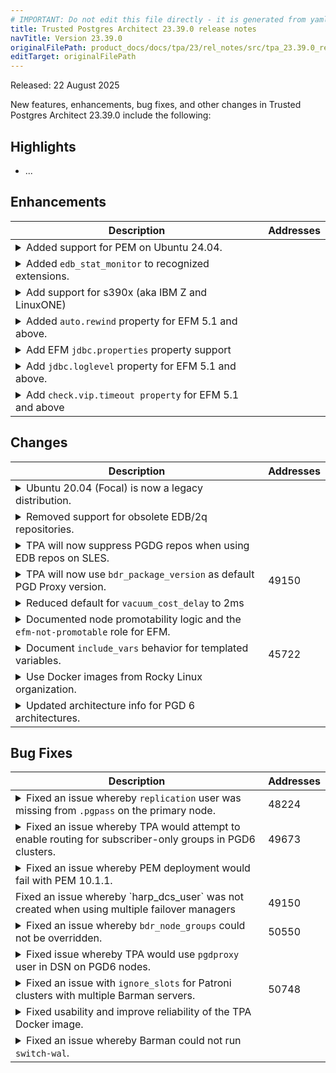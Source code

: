 ```yaml
---
# IMPORTANT: Do not edit this file directly - it is generated from yaml source.
title: Trusted Postgres Architect 23.39.0 release notes
navTitle: Version 23.39.0
originalFilePath: product_docs/docs/tpa/23/rel_notes/src/tpa_23.39.0_rel_notes.yml
editTarget: originalFilePath
---
```


Released: 22 August 2025

New features, enhancements, bug fixes, and other changes in Trusted Postgres Architect 23.39.0 include the following:

## Highlights

- ...

## Enhancements

<table class="table w-100"><thead><tr><th>Description</th><th width="10%">Addresses</th></tr></thead><tbody>
<tr><td><details><summary>Added support for PEM on Ubuntu 24.04.</summary><hr/><p>There was no specific package defined for this distro which caused deployment
errors. Additionally, this ensures that either mod_wsgi or edb's mod_wsgi module
is enabled by default where it applies.</p>
</details></td><td></td></tr>
<tr><td><details><summary>Added <code>edb_stat_monitor</code> to recognized extensions.</summary><hr/><p>When a user specifies <code>edb_stat_monitor</code> as an entry in either <code>postgres_extensions</code>
or the list of extensions named under <code>postgres_databases</code>, TPA will handle installing
the correct package, creating the extension and including it in the <code>shared_preload_libraries</code>.</p>
</details></td><td></td></tr>
<tr><td><details><summary>Add support for s390x (aka IBM Z and LinuxONE)</summary><hr/><p>TPA now supports the s390x CPU architecture. Supported s390x
operating systems are RHEL 8 and 9 and SLES 15. TPA can run
on these systems and use them as target hosts for cluster
deployment.</p>
<p>Because s390x binaries are not available for all PyPI packages, it
is highly recommended that you install the <code>tpaexec-deps</code> package
from EDB rather than rely on installation from PyPI during setup.
Similarly, because there is not a PGDG RPM repo for s390x you must
have access to EDB Repos for TPA to install Postgres and other
cluster components from packages.</p>
</details></td><td></td></tr>
<tr><td><details><summary>Added <code>auto.rewind</code> property for EFM 5.1 and above.</summary><hr/><p>Starting with EFM 5.1, there will be a new property <code>auto.rewind</code> that
is part of a new feature to attempt to rebuild failed primary db servers.</p>
</details></td><td></td></tr>
<tr><td><details><summary>Add EFM <code>jdbc.properties</code> property support</summary><hr/><p>This adds support for the <code>jdbc.properties</code> property in EFM 5.0 and later.</p>
</details></td><td></td></tr>
<tr><td><details><summary>Add <code>jdbc.loglevel</code> property for EFM 5.1 and above.</summary><hr/><p>Starting with EFM 5.1, there will be a new property <code>jdbc.loglevel</code> that
is used to increase information logged from the JDBC driver. This property can
be used to get more information when there are connection problems, e.g. when
using ssl for database connections.</p>
</details></td><td></td></tr>
<tr><td><details><summary>Add <code>check.vip.timeout property</code> for EFM 5.1 and above</summary><hr/><p>Starting with EFM 5.1, there will be a new property <code>check.vip.timeout</code>
that is used to control how long EFM will keep checking is the VIP (if used) is
reachable before promoting a standby.</p>
</details></td><td></td></tr>
</tbody></table>


## Changes

<table class="table w-100"><thead><tr><th>Description</th><th width="10%">Addresses</th></tr></thead><tbody>
<tr><td><details><summary>Ubuntu 20.04 (Focal) is now a legacy distribution.</summary><hr/><p>Ubuntu 20.04 is now out of support upstream and is no longer fully supported
by TPA.</p>
</details></td><td></td></tr>
<tr><td><details><summary>Removed support for obsolete EDB/2q repositories.</summary><hr/><p>Now that the old 2q repositories and EDB Repos 1.0 are no longer
available, TPA will not try to use them or check for configuration related
to them. All packages that were formerly available in those repositories are now
available in the EDB Repos 2.0 repositories.</p>
</details></td><td></td></tr>
<tr><td><details><summary>TPA will now suppress PGDG repos when using EDB repos on SLES.</summary><hr/><p>When running <code>tpaexec configure</code> for a SLES system, use either EDB repositories
or PGDG repositories, not both, matching the behavior of other operating systems.
This ensures that packages such as barman, which are available in both places,
are consistently sourced from the same repository as other packages.</p>
</details></td><td></td></tr>
<tr><td><details><summary>TPA will now use <code>bdr_package_version</code> as default PGD Proxy version.</summary><hr/><p><code>pgd_proxy_package_version</code> and <code>pgdcli_package_version</code> may be explicitly
defined in config.yml. If they are not explicitly defined, they now default to
the value of <code>bdr_package_version</code>, if it is set. If none of them is set, the latest
available versions of packages are installed. Setting these package versions to
different values is not supported and is only useful for testing.</p>
</details></td><td>49150</td></tr>
<tr><td><details><summary>Reduced default for <code>vacuum_cost_delay</code> to 2ms</summary><hr/><p>In recent Postgres versions, the suggested default for <code>vacuum_cost_delay</code>
has been reduced to 2ms. TPA now matches this.</p>
</details></td><td></td></tr>
<tr><td><details><summary>Documented node promotability logic and the <code>efm-not-promotable</code> role for EFM.</summary><hr/><p>Added a new section to the <code>efm.md</code> documentation that explains how TPA determines
whether a node is eligible for promotion during failover. The update clarifies
the rules for promotability, including the roles of witness nodes, cascading standbys,
and nodes explicitly marked with the <code>efm-not-promotable</code> role. This enhancement
should help users understand and control failover behavior, reducing the risk
of unintended promotions in EFM-managed clusters.</p>
</details></td><td></td></tr>
<tr><td><details><summary>Document <code>include_vars</code> behavior for templated variables.</summary><hr/><p>Since the <code>include_vars</code> module immediately parses and evaluates expressions,
nested variables do not exist at the point they are loaded from <code>config.yml</code> and
thus are undefined when evaluated in templated expressions. This is now documented
with an example so it is clearer for users.</p>
</details></td><td>45722</td></tr>
<tr><td><details><summary>Use Docker images from Rocky Linux organization.</summary><hr/><p>TPA now uses the Rocky Linux organization's docker images rather than docker
hub's &quot;official&quot; ones. These are more frequently updated and hence less likely
to cause dependency problems with newer packages.</p>
</details></td><td></td></tr>
<tr><td><details><summary>Updated architecture info for PGD 6 architectures.</summary><hr/><p>The PGD6 architectures now have correct metadata and therefore appear as
expected in the output of <code>tpaexec info architectures</code>.</p>
</details></td><td></td></tr>
</tbody></table>


## Bug Fixes

<table class="table w-100"><thead><tr><th>Description</th><th width="10%">Addresses</th></tr></thead><tbody>
<tr><td><details><summary>Fixed an issue whereby <code>replication</code> user was missing from <code>.pgpass</code> on the primary node.</summary><hr/><p>The <code>replication_user</code> entry is required the <code>.pgpass</code> file for both <code>replica</code>
and <code>primary</code> nodes managed by either <code>efm</code> or <code>patroni</code> as the <code>failover_manager</code>.
Previously, it was only added to the .pgass file for <code>replica</code> nodes, resulting
in connection issues to the primary node after a switchover.</p>
</details></td><td>48224</td></tr>
<tr><td><details><summary>Fixed an issue whereby TPA would attempt to enable routing for subscriber-only groups in PGD6 clusters.</summary><hr/><p>Previously, TPA would mistakenly try to enable routing for subscriber-only
groups during PGD6 deployments. This property is not editable anymore as it forms
core part of the definition of subscriber-only groups in PGD6.</p>
</details></td><td>49673</td></tr>
<tr><td><details><summary>Fixed an issue whereby PEM deployment would fail with PEM 10.1.1.</summary><hr/><p>The TPA task <code>Register PEM backend database server for monitoring and configuration</code>
explicitly calls the <code>pem.setup</code> SQL function. This is not considered part of
the public API of PEM and the signature changed between 10.1.0 and 10.1.1 causing
TPA's call to this function to fail. This fix addresses the issue by adjusting
the function call according to the installed PEM server version. To accommodate
this change we have introduced a new <code>pem/server/facts</code> Ansible role that is responsible
for collecting facts about the installed PEM version. This also means that TPA
will no longer attempt to run <code>postgresexpert.sql</code> on PEM 10, where Postgres Expert
is no longer present.</p>
</details></td><td></td></tr>
<tr><td>Fixed an issue whereby `harp_dcs_user` was not created when using multiple failover managers</td><td>49150</td></tr>
<tr><td><details><summary>Fixed an issue whereby <code>bdr_node_groups</code> could not be overridden.</summary><hr/><p>If a file supplied in the --overrides-from argument to <code>tpaexec configure</code>
sets <code>bdr_node_groups</code> in <code>cluster_vars</code>, the contents of this will now be added to
the node groups automatically created.</p>
</details></td><td>50550</td></tr>
<tr><td><details><summary>Fixed issue whereby TPA would use <code>pgdproxy</code> user in DSN on PGD6 nodes.</summary><hr/><p>Since PGD version 6 has a built-in Connection Manager which replaces PGD
Proxy, the <code>pgdproxy</code> Postgres user should not be used in any DSNs. A new variable
<code>bdr_connection_manager_route_dsn</code> is introduced for defining connection strings
to Connection Manager. Users can additionally define <code>bdr_connection_manager_dsn_attributes</code>
in their <code>config.yml</code> to specify additional connection parameters in the DSN.</p>
</details></td><td></td></tr>
<tr><td><details><summary>Fixed an issue with <code>ignore_slots</code> for Patroni clusters with multiple Barman servers.</summary><hr/><p>For Patroni clusters TPA will now dynamically generate the ignore_slots
setting corresponding to Barman nodes in the cluster. This change ensures that
Patroni will not remove the physical slots created for each of the Barman nodes.
This is especially important for the Patroni clusters with more than one backup
servers; including shared Barman nodes for example.</p>
</details></td><td>50748</td></tr>
<tr><td><details><summary>Fixed usability and improve reliability of the TPA Docker image.</summary><hr/><p>Upgraded Base Image to Debian Trixie to meet TPA's Python 3.12
minimum requirement, ensuring compatibility with modern dependencies.</p>
<ul>
<li>Removed <code>--use-community-ansible</code> flag as it is no longer supported.</li>
<li>Included the <code>openssh-client</code> package to prevent <code>tpaexec</code> failures due to missing <code>ssh-keygen</code>, enhancing out-of-the-box functionality.</li>
<li>Introduced Build-Time Versioning: Added an <code>ARG</code> variable to pass the output of <code>git describe</code> from the host during build, storing it as <code>/opt/EDB/TPA/VERSION</code> for improved version tracking.</li>
<li>Revised <code>docker/README.md</code> and <code>docs/src/INSTALL-docker.md</code> to reflect the latest setup instructions and best practices.</li>
</ul>
</details></td><td></td></tr>
<tr><td><details><summary>Fixed an issue whereby Barman could not run <code>switch-wal</code>.</summary><hr/><p>For Postgres 15+, the Barman user is now created with the <code>pg_checkpoint</code>
role. This allows Barman to run CHECKPOINT without the need of being superuser,
<code>barman switch-wal --force</code> will not fail any more.</p>
</details></td><td></td></tr>
</tbody></table>


